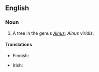 ==English==

===Noun===
{{en-noun|head=[[green]] [[alder]]}}

# A tree in the genus ''[[Alnus]]''; ''Alnus viridis''.

====Translations====
{{trans-top|Alnus viridis}}
* Finnish: {{t-|fi|pensasleppä}}
{{trans-mid}}
* Irish: {{t-|ga|fearnóg ghlas|f}}
{{trans-bottom}}
